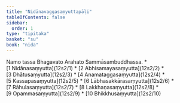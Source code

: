 ```yaml
---
title: "Nidānavaggasaṃyuttapāḷi"
tableOfContents: false
sidebar:
  order: 1
type: "tipitaka"
basket: "su"
book: "nida"
---
```


<Paragraph number="1" type="center" book="nida">
Namo tassa Bhagavato Arahato Sammāsambuddhassa.

</Paragraph>

<TableOfContents book="nida">
* [1 Nidānasaṃyutta](12s2/1)
* [2 Abhisamayasaṃyutta](12s2/2)
* [3 Dhātusaṃyutta](12s2/3)
* [4 Anamataggasaṃyutta](12s2/4)
* [5 Kassapasaṃyutta](12s2/5)
* [6 Lābhasakkārasaṃyutta](12s2/6)
* [7 Rāhulasaṃyutta](12s2/7)
* [8 Lakkhaṇasaṃyutta](12s2/8)
* [9 Opammasaṃyutta](12s2/9)
* [10 Bhikkhusaṃyutta](12s2/10)
</TableOfContents>
